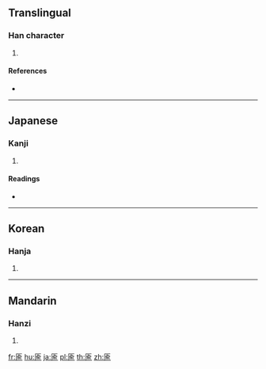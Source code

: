 ==Translingual==

===Han character===
{{Han char|rn=22|rad=匚|as=09|sn=11|four=|canj=SOMN|ids=⿷匚⿱亼刖}}

# {{defn|Han|sort=匚09}}

====References====
* {{Han ref|kx=0154.070|dkj=02637|dj=0346.120|hdz=10088.020|uh=532C|ud=21292}}

----

==Japanese==

===Kanji===
{{ja-kanji|grade=|rs=匚09}}

# {{defn|lang=ja|sort=匚09}}

====Readings====
* {{ja-readings|on=[[ゆ]] (yu), [[とう]] (tō), [[ず]] (zu)|kun=[[ます]] (masu), [[もたい]] (motai)}}

----

==Korean==

===Hanja===
{{ko-hanja|hangeul=유|rv=yu|mr=yu}}

# {{defn|lang=ko|sort=匚09}}

----

==Mandarin==

===Hanzi===
{{cmn-hanzi|pin=[[tóu]] ([[tou2]])|wg=t'ou<sup>2</sup>}}

# {{defn|lang=cmn|sort=匚09}}

[[fr:匬]]
[[hu:匬]]
[[ja:匬]]
[[pl:匬]]
[[th:匬]]
[[zh:匬]]